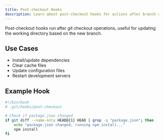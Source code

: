 ```yaml
---
title: Post-checkout Hooks
description: Learn about post-checkout hooks for actions after branch changes
---
```

Post-checkout hooks run after git checkout operations, useful for updating the working directory based on the new branch.

## Use Cases

- Install/update dependencies
- Clear cache files
- Update configuration files
- Restart development servers

## Example Hook

```bash
#!/bin/bash
# .git/hooks/post-checkout

# Check if package.json changed
if git diff --name-only HEAD@{1} HEAD | grep -q "package.json"; then
    echo "package.json changed, running npm install..."
    npm install
fi
```

